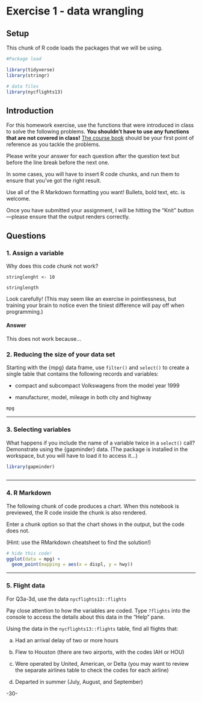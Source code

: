 <!-- This file by Martin Monkman 
is licensed under a Creative Commons Attribution 4.0 International License
https://creativecommons.org/licenses/by/4.0/  

The tables of functions are modified from originals by Gina Reynolds,[Tidyverse in Action](https://github.com/EvaMaeRey/tidyverse_in_action) -->


# Exercise 1 - data wrangling {#exercise1}


## Setup

This chunk of R code loads the packages that we will be using.

```r
#Package load

library(tidyverse)
library(stringr)

# data files
library(nycflights13)

```


## Introduction

For this homework exercise, use the functions that were introduced in class to solve the following problems. **You shouldn't have to use any functions that are not covered in class!** [The course book](https://bookdown.org/martin_monkman/DataAnalyticsCodingFundamentals/) should be your first point of reference as you tackle the problems.

Please write your answer for each question after the question text but before the line break before the next one.

In some cases, you will have to insert R code chunks, and run them to ensure that you've got the right result.

Use all of the R Markdown formatting you want! Bullets, bold text, etc. is welcome.

Once you have submitted your assignment, I will be hitting the "Knit" button—please ensure that the output renders correctly.




## Questions


### 1. Assign a variable  {-}

Why does this code chunk not work?

```
stringlenght <- 10

stringlength
```

Look carefully! (This may seem like an exercise in pointlessness, but training your brain to notice even the tiniest difference will pay off when programming.)


#### Answer

This does not work because...



### 2. Reducing the size of your data set  {-}

Starting with the {mpg} data frame, use `filter()` and `select()` to create a single table that contains the following records and variables:

* compact and subcompact Volkswagens from the model year 1999

* manufacturer, model, mileage in both city and highway 

```r
mpg

```





***

### 3. Selecting variables  {-}

What happens if you include the name of a variable twice in a `select()` call? Demonstrate using the {gapminder} data.  (The package is installed in the workspace, but you will have to load it to access it...)

```r
library(gapminder)



```





***


### 4. R Markdown  {-}

The following chunk of code produces a chart. When this notebook is previewed, the R code inside the chunk is also rendered.

Enter a chunk option so that the chart shows in the output, but the code does not.

(Hint: use the RMarkdown cheatsheet to find the solution!)


```r
# hide this code!
ggplot(data = mpg) +
  geom_point(mapping = aes(x = displ, y = hwy))

```


***

### 5. Flight data {-}

For Q3a-3d, use the data `nycflights13::flights`

Pay close attention to how the variables are coded. Type `?flights` into the console to access the details about this data in the "Help" pane.

Using the data in the `nycflights13::flights` table, find all flights that:

a. Had an arrival delay of two or more hours

b. Flew to Houston (there are two airports, with the codes IAH or HOU)

c. Were operated by United, American, or Delta (you may want to review the separate airlines table to check the codes for each airline)

d. Departed in summer (July, August, and September)



-30-
